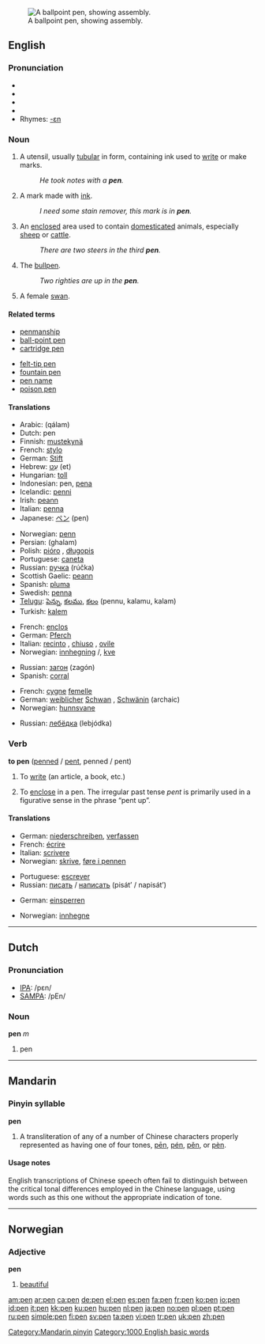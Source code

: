 {{see|pēn|pén|pěn|pèn}}
[[Image:Ballpoint-pen-parts.jpg|thumb|right|A ballpoint pen, showing assembly.]]
==English==

===Pronunciation===
*{{IPA|/pɛn/}}
*{{SAMPA|/pEn/}}
*{{audio|en-us-pen.ogg|Audio (US)}}
*{{audio|en-us-inlandnorth-pen.ogg|Audio (US-Inland North)}}
*Rhymes: [[Rhymes:English:-ɛn|-ɛn]]

===Noun===
{{en-noun}}

# A utensil, usually [[tubular]] in form, containing ink used to [[write]] or make marks.
#: ''He took notes with a '''pen'''.''
# A mark made with [[ink]].
#: ''I need some stain remover, this mark is in '''pen'''.''
# An [[enclose]]d area used to contain [[domesticated]] animals, especially [[sheep]] or [[cattle]].
#: ''There are two steers in the third '''pen'''.''
# {{baseball}} The [[bullpen]].
#: ''Two righties are up in the '''pen'''.''
# A female [[swan]].

====Related terms====
{{top2}}
*[[penmanship]]
*[[ball-point pen]]
*[[cartridge pen]]
{{mid2}}
*[[felt-tip pen]]
*[[fountain pen]]
*[[pen name]]
*[[poison pen]]
{{bottom}}

====Translations====
{{trans-top|writing utensil}}
*Arabic: {{ARchar|[[قلم]]}} (qálam)
*Dutch: pen {{f}}
*Finnish: [[mustekynä]]
*French: [[stylo]] {{m}}
*German: [[Stift]] {{m}}
*Hebrew: [[עט|עֵט]] (et) {{m}}
*Hungarian: [[toll]]
*Indonesian: pen, [[pena]]
*Icelandic: [[penni]] {{m}}
*Irish: [[peann]] {{m}}
*Italian: [[penna#Italian|penna]] {{f}}
*Japanese: [[ペン]] (pen)
{{trans-mid}}
*Norwegian: [[penn]] {{m}}
*Persian: {{FAchar|[[قلم]]}} (ghalam)
*Polish: [[pióro]] {{n}}, [[długopis]] {{m}}
*Portuguese: [[caneta]] {{f}}
*Russian: [[ручка]] (rúčka) {{f}}
*Scottish Gaelic: [[peann]] {{m}}
*Spanish: [[pluma]] {{f}}
*Swedish: [[penna#Swedish|penna]]
*[[Telugu]]: [[పెన్ను]], [[కలము]], [[కలం]] (pennu, kalamu, kalam)
*Turkish: [[kalem]]
{{trans-bottom}}

{{trans-top|an enclosed area}}
*French: [[enclos]] {{m}}
*German: [[Pferch]] {{m}}
*Italian: [[recinto]] {{m}}, [[chiuso]] {{m}}, {{italbrac|for sheep}} [[ovile]] {{m}}
*Norwegian: [[innhegning]] {{f}}/{{m}}, [[kve]] {{n}}
{{trans-mid}}
*Russian: [[загон]] (zagón) {{m}}
*Spanish: [[corral]] {{m}}
{{trans-bottom}}

{{trans-top|female swan}}
*French: [[cygne]] [[femelle]] {{m}}
*German: [[weiblicher]] [[Schwan]] {{m}}, [[Schwänin]] {{f}} (archaic)
*Norwegian: [[hunnsvane]] {{m}}
{{trans-mid}}
*Russian: [[лебёдка]] (lebjódka) {{f}}
{{trans-bottom}}

===Verb===
'''to pen''' ([[penned]] / [[pent]], penned / pent)

# {{transitive}} To [[write]] (an article, a book, etc.)
# {{transitive}} To [[enclose]] in a pen. The irregular past tense ''pent'' is primarily used in a figurative sense in the phrase “pent up”.

====Translations====
{{trans-top|to write}}
*German: [[niederschreiben]], [[verfassen]]
*French: [[écrire]]
*Italian: [[scrivere]]
*Norwegian: [[skrive]], [[føre i pennen]]
{{trans-mid}}
*Portuguese: [[escrever]]
*Russian: [[писать]] / [[написать]] (pisát’ / napisát’)
{{trans-bottom}}

{{trans-top|to enclose}}
*German: [[einsperren]]
{{trans-mid}}
*Norwegian: [[innhegne]]
{{trans-bottom}}

----

==Dutch==

===Pronunciation===
*[[w:IPA|IPA]]: /pεn/
*[[w:SAMPA|SAMPA]]: /pEn/

===Noun===
'''pen''' ''m''

# pen {{italbrac|writing utensil}}

----

==Mandarin==

===Pinyin syllable===
'''pen'''

# A transliteration of any of a number of Chinese characters properly represented as having one of four tones, [[pēn]], [[pén]], [[pěn]], or [[pèn]].

====Usage notes====
English transcriptions of Chinese speech often fail to distinguish between the critical tonal differences employed in the Chinese language, using words such as this one without the appropriate indication of tone.

[[Category:Mandarin pinyin]]

----

==Norwegian==

===Adjective===
'''pen'''

# [[beautiful]]

[[Category:1000 English basic words]]

[[am:pen]]
[[ar:pen]]
[[ca:pen]]
[[de:pen]]
[[el:pen]]
[[es:pen]]
[[fa:pen]]
[[fr:pen]]
[[ko:pen]]
[[io:pen]]
[[id:pen]]
[[it:pen]]
[[kk:pen]]
[[ku:pen]]
[[hu:pen]]
[[nl:pen]]
[[ja:pen]]
[[no:pen]]
[[pl:pen]]
[[pt:pen]]
[[ru:pen]]
[[simple:pen]]
[[fi:pen]]
[[sv:pen]]
[[ta:pen]]
[[vi:pen]]
[[tr:pen]]
[[uk:pen]]
[[zh:pen]]
